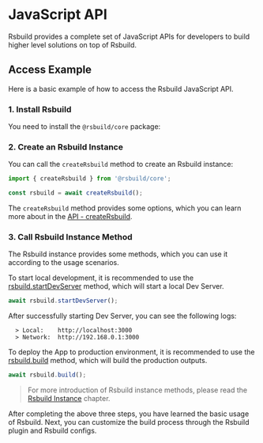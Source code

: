 # JavaScript API

Rsbuild provides a complete set of JavaScript APIs for developers to build higher level solutions on top of Rsbuild.

## Access Example

Here is a basic example of how to access the Rsbuild JavaScript API.

### 1. Install Rsbuild

You need to install the `@rsbuild/core` package:


<PackageManagerTabs command="add @rsbuild/core -D" />

### 2. Create an Rsbuild Instance

You can call the `createRsbuild` method to create an Rsbuild instance:

```ts
import { createRsbuild } from '@rsbuild/core';

const rsbuild = await createRsbuild();
```

The `createRsbuild` method provides some options, which you can learn more about in the [API - createRsbuild](/api/javascript-api/core#creatersbuild).

### 3. Call Rsbuild Instance Method

The Rsbuild instance provides some methods, which you can use it according to the usage scenarios.

To start local development, it is recommended to use the [rsbuild.startDevServer](/api/javascript-api/instance#rsbuild-startdevserver) method, which will start a local Dev Server.

```ts
await rsbuild.startDevServer();
```

After successfully starting Dev Server, you can see the following logs:

```
  > Local:    http://localhost:3000
  > Network:  http://192.168.0.1:3000
```

To deploy the App to production environment, it is recommended to use the [rsbuild.build](/api/javascript-api/instance#rsbuild-build) method, which will build the production outputs.

```ts
await rsbuild.build();
```

> For more introduction of Rsbuild instance methods, please read the [Rsbuild Instance](/api/javascript-api/instance) chapter.

After completing the above three steps, you have learned the basic usage of Rsbuild. Next, you can customize the build process through the Rsbuild plugin and Rsbuild configs.
